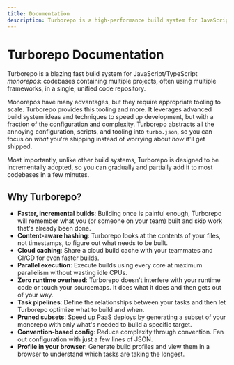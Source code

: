 ```yaml
---
title: Documentation
description: Turborepo is a high-performance build system for JavaScript and TypeScript codebases.
---
```



# Turborepo Documentation

<DocsFeatures detailed={false} />

Turborepo is a blazing fast build system for JavaScript/TypeScript _monorepos_: codebases containing multiple
projects, often using multiple frameworks, in a single, unified
code repository.

Monorepos have many advantages, but they require appropriate tooling to scale. Turborepo provides this tooling and more. It leverages advanced build system ideas and techniques to speed up development, but with a fraction of the configuration and complexity. Turborepo abstracts all the annoying configuration, scripts, and tooling into `turbo.json`, so you can focus on _what_ you're shipping instead of worrying about _how_ it'll get shipped.

Most importantly, unlike other build systems, Turborepo is designed to be incrementally adopted, so you can gradually and partially add it to most codebases in a few minutes.

## Why Turborepo?

- **Faster, incremental builds**: Building once is painful enough, Turborepo will remember what you (or someone on your team) built and skip work that's already been done.
- **Content-aware hashing**: Turborepo looks at the contents of your files, not timestamps, to figure out what needs to be built.
- **Cloud caching**: Share a cloud build cache with your teammates and CI/CD for even faster builds.
- **Parallel execution**: Execute builds using every core at maximum parallelism without wasting idle CPUs.
- **Zero runtime overhead**: Turborepo doesn't interfere with your runtime code or touch your sourcemaps. It does what it does and then gets out of your way.
- **Task pipelines**: Define the relationships between your tasks and then let Turborepo optimize what to build and when.
- **Pruned subsets**: Speed up PaaS deploys by generating a subset of your monorepo with only what's needed to build a specific target.
- **Convention-based config**: Reduce complexity through convention. Fan out configuration with just a few lines of JSON.
- **Profile in your browser**: Generate build profiles and view them in a browser to understand which tasks are taking the longest.

